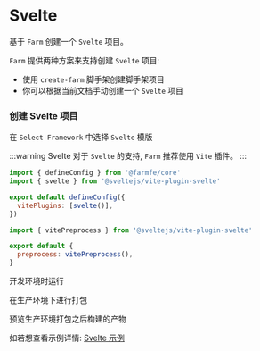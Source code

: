 
# Svelte

基于 `Farm` 创建一个 `Svelte` 项目。

`Farm` 提供两种方案来支持创建 `Svelte` 项目: 
- 使用 `create-farm` 脚手架创建脚手架项目
- 你可以根据当前文档手动创建一个 `Svelte` 项目

### 创建 Svelte 项目

<PackageManagerTabs command="npm create farm@latest" />

在 `Select Framework` 中选择 `Svelte` 模版

:::warning Svelte
对于 `Svelte` 的支持, `Farm` 推荐使用 `Vite` 插件。
:::

```javascript title="farm.config.ts"
import { defineConfig } from '@farmfe/core'
import { svelte } from '@sveltejs/vite-plugin-svelte'

export default defineConfig({
  vitePlugins: [svelte()],
})

```

```javascript title="svelte.config.ts"
import { vitePreprocess } from '@sveltejs/vite-plugin-svelte'

export default {
  preprocess: vitePreprocess(),
}
```

开发环境时运行

<PackageManagerTabs command="npm run dev" />

在生产环境下进行打包

<PackageManagerTabs command="npm run build" />

预览生产环境打包之后构建的产物

<PackageManagerTabs command="npm run preview" />

如若想查看示例详情: [Svelte 示例](https://github.com/farm-fe/farm/tree/main/examples/vite-adapter-svelte)
